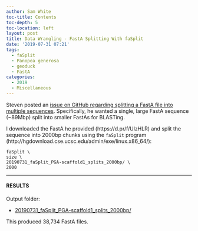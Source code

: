 ```yaml
---
author: Sam White
toc-title: Contents
toc-depth: 5
toc-location: left
layout: post
title: Data Wrangling - FastA Splitting With faSplit
date: '2019-07-31 07:21'
tags:
  - faSplit
  - Panopea generosa
  - geoduck
  - FastA
categories:
  - 2019
  - Miscellaneous
---
```

Steven posted an [issue on GitHub regarding splitting a FastA file into multiple sequences](https://github.com/RobertsLab/resources/issues/717). Specifically, he wanted a single, large FastA sequence (~89Mbp) split into smaller FastAs for BLASTing.

I downloaded the FastA he provided (https://d.pr/f/UlzHLR) and split the sequence into 2000bp chunks using the `faSplit` program (http://hgdownload.cse.ucsc.edu/admin/exe/linux.x86_64/):

```shell
faSplit \
size \
20190731_faSplit_PGA-scaffold1_splits_2000bp/ \
2000
```


---

#### RESULTS

Output folder:

- [20190731_faSplit_PGA-scaffold1_splits_2000bp/](https://gannet.fish.washington.edu/Atumefaciens/20190731_faSplit_PGA-scaffold1_splits_2000bp/)

This produced 38,734 FastA files.
